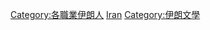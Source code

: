 {{Commonscat|Writers from Iran}}

[[Category:各職業伊朗人|Category:各職業伊朗人]]
[[Category:各國作家|Iran]]
[[Category:伊朗文學|Category:伊朗文學]]